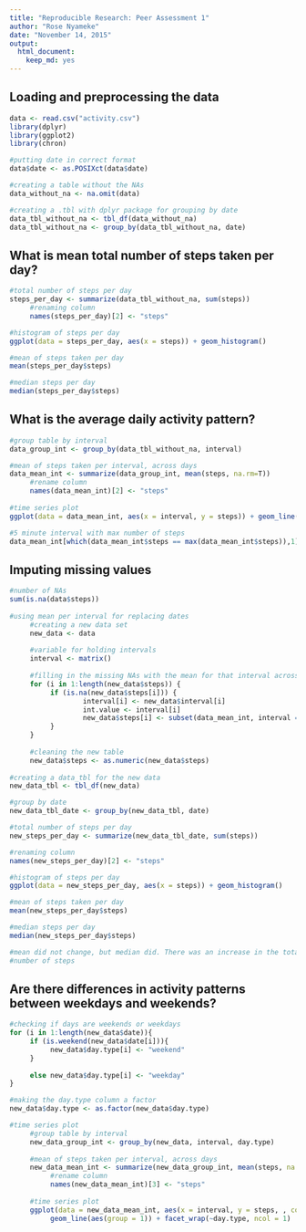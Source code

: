 ```yaml
---
title: "Reproducible Research: Peer Assessment 1"
author: "Rose Nyameke"
date: "November 14, 2015"
output: 
  html_document: 
    keep_md: yes
---
```



## Loading and preprocessing the data
```r
data <- read.csv("activity.csv")
library(dplyr)
library(ggplot2)
library(chron)

#putting date in correct format
data$date <- as.POSIXct(data$date)

#creating a table without the NAs
data_without_na <- na.omit(data)

#creating a .tbl with dplyr package for grouping by date
data_tbl_without_na <- tbl_df(data_without_na)
data_tbl_without_na <- group_by(data_tbl_without_na, date)

````

## What is mean total number of steps taken per day?
```r
#total number of steps per day
steps_per_day <- summarize(data_tbl_without_na, sum(steps))
     #renaming column
     names(steps_per_day)[2] <- "steps"

#histogram of steps per day
ggplot(data = steps_per_day, aes(x = steps)) + geom_histogram()

#mean of steps taken per day
mean(steps_per_day$steps)

#median steps per day
median(steps_per_day$steps)
````

## What is the average daily activity pattern?
````r
#group table by interval
data_group_int <- group_by(data_tbl_without_na, interval)

#mean of steps taken per interval, across days
data_mean_int <- summarize(data_group_int, mean(steps, na.rm=T))
     #rename column
     names(data_mean_int)[2] <- "steps"
     
#time series plot
ggplot(data = data_mean_int, aes(x = interval, y = steps)) + geom_line(aes(group = 1))

#5 minute interval with max number of steps
data_mean_int[which(data_mean_int$steps == max(data_mean_int$steps)),1]

````

## Imputing missing values
````r
#number of NAs
sum(is.na(data$steps))
     
#using mean per interval for replacing dates
     #creating a new data set
     new_data <- data
     
     #variable for holding intervals
     interval <- matrix()
     
     #filling in the missing NAs with the mean for that interval across all days
     for (i in 1:length(new_data$steps)) {
          if (is.na(new_data$steps[i])) {
                  interval[i] <- new_data$interval[i]
                  int.value <- interval[i]
                  new_data$steps[i] <- subset(data_mean_int, interval == int.value)[1,2]
          }
     }
     
     #cleaning the new table
     new_data$steps <- as.numeric(new_data$steps)
     
#creating a data_tbl for the new data
new_data_tbl <- tbl_df(new_data)

#group by date
new_data_tbl_date <- group_by(new_data_tbl, date)

#total number of steps per day
new_steps_per_day <- summarize(new_data_tbl_date, sum(steps))

#renaming column
names(new_steps_per_day)[2] <- "steps"

#histogram of steps per day
ggplot(data = new_steps_per_day, aes(x = steps)) + geom_histogram()

#mean of steps taken per day
mean(new_steps_per_day$steps)

#median steps per day
median(new_steps_per_day$steps)

#mean did not change, but median did. There was an increase in the total daily
#number of steps

````


## Are there differences in activity patterns between weekdays and weekends?
````r
#checking if days are weekends or weekdays
for (i in 1:length(new_data$date)){
     if (is.weekend(new_data$date[i])){
          new_data$day.type[i] <- "weekend"
     }
     
     else new_data$day.type[i] <- "weekday"
}

#making the day.type column a factor
new_data$day.type <- as.factor(new_data$day.type)

#time series plot
     #group table by interval
     new_data_group_int <- group_by(new_data, interval, day.type)
     
     #mean of steps taken per interval, across days
     new_data_mean_int <- summarize(new_data_group_int, mean(steps, na.rm=T))
          #rename column
          names(new_data_mean_int)[3] <- "steps"
          
     #time series plot
     ggplot(data = new_data_mean_int, aes(x = interval, y = steps, , color = day.type)) +
          geom_line(aes(group = 1)) + facet_wrap(~day.type, ncol = 1)

````
